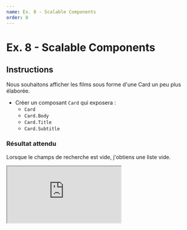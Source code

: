 ```yaml
---
name: Ex. 8 - Scalable Components
order: 8
---
```


# Ex. 8 - Scalable Components

## Instructions

Nous souhaitons afficher les films sous forme d'une Card un peu plus élaborée.

- Créer un composant `Card` qui exposera :
  - `Card`
  - `Card.Body`
  - `Card.Title`
  - `Card.Subtitle`

### Résultat attendu

Lorsque le champs de recherche est vide, j'obtiens une liste vide.

<iframe
  src="https://codesandbox.io/embed/github/smooth-code/react-hooks-workshop/tree/end-exercise-8/?fontsize=14&view=preview"
  style={{
    width: '100%',
    height: 500,
    border: 0,
    borderRadius: 4,
    overflow: 'hidden',
  }}
  sandbox="allow-modals allow-forms allow-popups allow-scripts allow-same-origin"
/>

## Aide

### Composition d'une Card

```js
function MovieCard({ movie }) {
  return (
    <Col my={1} xs={12} md={6}>
      <Card
        key={movie.id}
        style={{
          height: 200,
          backgroundImage: movie.backdrop_path
            ? `url(https://image.tmdb.org/t/p/original/${movie.backdrop_path})`
            : null,
        }}
      >
        <Card.Body>
          <Card.Title>{movie.title}</Card.Title>
          <Card.Subtitle>
            {movie.vote_average} ({movie.vote_count} votes)
          </Card.Subtitle>
        </Card.Body>
      </Card>
    </Col>
  )
}
```
